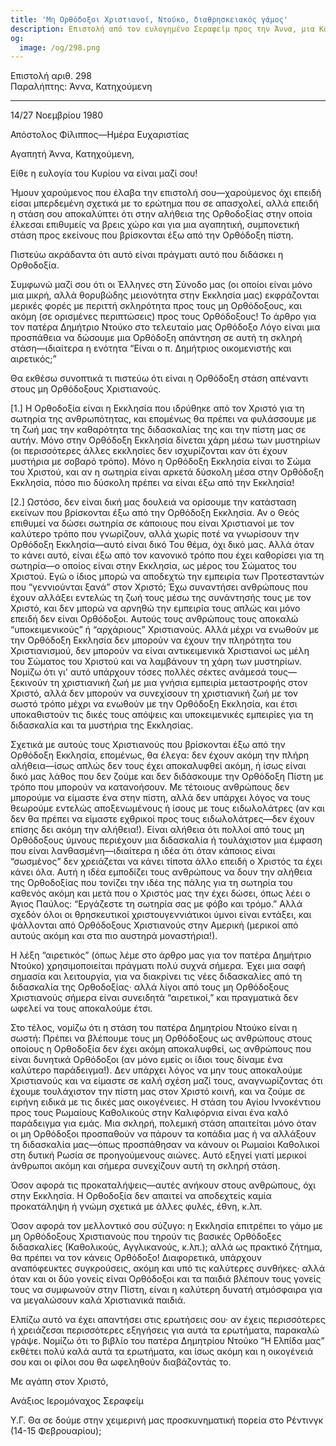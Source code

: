 ```yaml
---
title: 'Μη Ορθόδοξοι Χριστιανοί, Ντούκο, διαθρησκειακός γάμος'
description: Επιστολή από τον ευλογημένο Σεραφείμ προς την Άννα, μια Κατηχούμενη.
og:
  image: /og/298.png
---
```


<div style={{textAlign:'right', fontFamily:'monospace'}}>Επιστολή αριθ. 298</div>
<div style={{textAlign:'left', fontFamily:'monospace'}}>Παραλήπτης: Άννα, Κατηχούμενη</div>

---

14/27 Νοεμβρίου 1980

Απόστολος Φίλιππος—Ημέρα Ευχαριστίας

Αγαπητή Άννα, Κατηχούμενη,

Είθε η ευλογία του Κυρίου να είναι μαζί σου!

Ήμουν χαρούμενος που έλαβα την επιστολή σου—χαρούμενος όχι επειδή είσαι μπερδεμένη σχετικά με το ερώτημα που σε απασχολεί, αλλά επειδή η στάση σου αποκαλύπτει ότι στην αλήθεια της Ορθοδοξίας στην οποία έλκεσαι επιθυμείς να βρεις χώρο και για μια αγαπητική, συμπονετική στάση προς εκείνους που βρίσκονται έξω από την Ορθόδοξη πίστη.

Πιστεύω ακράδαντα ότι αυτό είναι πράγματι αυτό που διδάσκει η Ορθοδοξία.

Συμφωνώ μαζί σου ότι οι Έλληνες στη Σύνοδο μας (οι οποίοι είναι μόνο μια μικρή, αλλά θορυβώδης μειονότητα στην Εκκλησία μας) εκφράζονται μερικές φορές με περιττή σκληρότητα προς τους μη Ορθόδοξους, και ακόμη (σε ορισμένες περιπτώσεις) προς τους Ορθόδοξους! Το άρθρο για τον πατέρα Δημήτριο Ντούκο στο τελευταίο μας Ορθόδοξο Λόγο είναι μια προσπάθεια να δώσουμε μια Ορθόδοξη απάντηση σε αυτή τη σκληρή στάση—ιδιαίτερα η ενότητα “Είναι ο π. Δημήτριος οικομενιστής και αιρετικός;”

Θα εκθέσω συνοπτικά τι πιστεύω ότι είναι η Ορθόδοξη στάση απέναντι στους μη Ορθόδοξους Χριστιανούς.

[1.] Η Ορθοδοξία είναι η Εκκλησία που ιδρύθηκε από τον Χριστό για τη σωτηρία της ανθρωπότητας, και επομένως θα πρέπει να φυλάσσουμε με τη ζωή μας την καθαρότητα της διδασκαλίας της και την πίστη μας σε αυτήν. Μόνο στην Ορθόδοξη Εκκλησία δίνεται χάρη μέσω των μυστηρίων (οι περισσότερες άλλες εκκλησίες δεν ισχυρίζονται καν ότι έχουν μυστήρια με σοβαρό τρόπο). Μόνο η Ορθόδοξη Εκκλησία είναι το Σώμα του Χριστού, και αν η σωτηρία είναι αρκετά δύσκολη μέσα στην Ορθόδοξη Εκκλησία, πόσο πιο δύσκολη πρέπει να είναι έξω από την Εκκλησία!

[2.] Ωστόσο, δεν είναι δική μας δουλειά να ορίσουμε την κατάσταση εκείνων που βρίσκονται έξω από την Ορθόδοξη Εκκλησία. Αν ο Θεός επιθυμεί να δώσει σωτηρία σε κάποιους που είναι Χριστιανοί με τον καλύτερο τρόπο που γνωρίζουν, αλλά χωρίς ποτέ να γνωρίσουν την Ορθόδοξη Εκκλησία—αυτό είναι δικό Του θέμα, όχι δικό μας. Αλλά όταν το κάνει αυτό, είναι έξω από τον κανονικό τρόπο που έχει καθορίσει για τη σωτηρία—ο οποίος είναι στην Εκκλησία, ως μέρος του Σώματος του Χριστού. Εγώ ο ίδιος μπορώ να αποδεχτώ την εμπειρία των Προτεσταντών που “γεννιούνται ξανά” στον Χριστό; Έχω συναντήσει ανθρώπους που έχουν αλλάξει εντελώς τη ζωή τους μέσω της συνάντησής τους με τον Χριστό, και δεν μπορώ να αρνηθώ την εμπειρία τους απλώς και μόνο επειδή δεν είναι Ορθόδοξοι. Αυτούς τους ανθρώπους τους αποκαλώ “υποκειμενικούς” ή “αρχάριους” Χριστιανούς. Αλλά μέχρι να ενωθούν με την Ορθόδοξη Εκκλησία δεν μπορούν να έχουν την πληρότητα του Χριστιανισμού, δεν μπορούν να είναι αντικειμενικά Χριστιανοί ως μέλη του Σώματος του Χριστού και να λαμβάνουν τη χάρη των μυστηρίων. Νομίζω ότι γι' αυτό υπάρχουν τόσες πολλές σέκτες ανάμεσά τους—ξεκινούν τη χριστιανική ζωή με μια γνήσια εμπειρία μεταστροφής στον Χριστό, αλλά δεν μπορούν να συνεχίσουν τη χριστιανική ζωή με τον σωστό τρόπο μέχρι να ενωθούν με την Ορθόδοξη Εκκλησία, και έτσι υποκαθιστούν τις δικές τους απόψεις και υποκειμενικές εμπειρίες για τη διδασκαλία και τα μυστήρια της Εκκλησίας.

Σχετικά με αυτούς τους Χριστιανούς που βρίσκονται έξω από την Ορθόδοξη Εκκλησία, επομένως, θα έλεγα: δεν έχουν ακόμη την πλήρη αλήθεια—ίσως απλώς δεν τους έχει αποκαλυφθεί ακόμη, ή ίσως είναι δικό μας λάθος που δεν ζούμε και δεν διδάσκουμε την Ορθόδοξη Πίστη με τρόπο που μπορούν να κατανοήσουν. Με τέτοιους ανθρώπους δεν μπορούμε να είμαστε ένα στην πίστη, αλλά δεν υπάρχει λόγος να τους θεωρούμε εντελώς αποξενωμένους ή ίσους με τους ειδωλολάτρες (αν και δεν θα πρέπει να είμαστε εχθρικοί προς τους ειδωλολάτρες—δεν έχουν επίσης δει ακόμη την αλήθεια!). Είναι αλήθεια ότι πολλοί από τους μη Ορθόδοξους ύμνους περιέχουν μια διδασκαλία ή τουλάχιστον μια έμφαση που είναι λανθασμένη—ιδιαίτερα η ιδέα ότι όταν κάποιος είναι “σωσμένος” δεν χρειάζεται να κάνει τίποτα άλλο επειδή ο Χριστός τα έχει κάνει όλα. Αυτή η ιδέα εμποδίζει τους ανθρώπους να δουν την αλήθεια της Ορθοδοξίας που τονίζει την ιδέα της πάλης για τη σωτηρία του καθενός ακόμη και μετά που ο Χριστός μας την έχει δώσει, όπως λέει ο Άγιος Παύλος: “Εργάζεστε τη σωτηρία σας με φόβο και τρόμο.” Αλλά σχεδόν όλοι οι θρησκευτικοί χριστουγεννιάτικοι ύμνοι είναι εντάξει, και ψάλλονται από Ορθόδοξους Χριστιανούς στην Αμερική (μερικοί από αυτούς ακόμη και στα πιο αυστηρά μοναστήρια!).

Η λέξη “αιρετικός” (όπως λέμε στο άρθρο μας για τον πατέρα Δημήτριο Ντούκο) χρησιμοποιείται πράγματι πολύ συχνά σήμερα. Έχει μια σαφή σημασία και λειτουργία, για να διακρίνει τις νέες διδασκαλίες από τη διδασκαλία της Ορθοδοξίας· αλλά λίγοι από τους μη Ορθόδοξους Χριστιανούς σήμερα είναι συνειδητά “αιρετικοί,” και πραγματικά δεν ωφελεί να τους αποκαλούμε έτσι.

Στο τέλος, νομίζω ότι η στάση του πατέρα Δημητρίου Ντούκο είναι η σωστή: Πρέπει να βλέπουμε τους μη Ορθόδοξους ως ανθρώπους στους οποίους η Ορθοδοξία δεν έχει ακόμη αποκαλυφθεί, ως ανθρώπους που είναι δυνητικά Ορθόδοξοι (αν μόνο εμείς οι ίδιοι τους δίναμε ένα καλύτερο παράδειγμα!). Δεν υπάρχει λόγος να μην τους αποκαλούμε Χριστιανούς και να είμαστε σε καλή σχέση μαζί τους, αναγνωρίζοντας ότι έχουμε τουλάχιστον την πίστη μας στον Χριστό κοινή, και να ζούμε σε ειρήνη ειδικά με τις δικές μας οικογένειες. Η στάση του Αγίου Ιννοκέντιου προς τους Ρωμαίους Καθολικούς στην Καλιφόρνια είναι ένα καλό παράδειγμα για εμάς. Μια σκληρή, πολεμική στάση απαιτείται μόνο όταν οι μη Ορθόδοξοι προσπαθούν να πάρουν τα κοπάδια μας ή να αλλάξουν τη διδασκαλία μας—όπως προσπάθησαν να κάνουν οι Ρωμαίοι Καθολικοί στη δυτική Ρωσία σε προηγούμενους αιώνες. Αυτό εξηγεί γιατί μερικοί άνθρωποι ακόμη και σήμερα συνεχίζουν αυτή τη σκληρή στάση.

Όσον αφορά τις προκαταλήψεις—αυτές ανήκουν στους ανθρώπους, όχι στην Εκκλησία. Η Ορθοδοξία δεν απαιτεί να αποδεχτείς καμία προκατάληψη ή γνώμη σχετικά με άλλες φυλές, έθνη, κ.λπ.

Όσον αφορά τον μελλοντικό σου σύζυγο: η Εκκλησία επιτρέπει το γάμο με μη Ορθόδοξους Χριστιανούς που τηρούν τις βασικές Ορθόδοξες διδασκαλίες (Καθολικούς, Αγγλικανούς, κ.λπ.); αλλά ως πρακτικό ζήτημα, θα πρέπει να τον κάνεις Ορθόδοξο! Διαφορετικά, υπάρχουν αναπόφευκτες συγκρούσεις, ακόμη και υπό τις καλύτερες συνθήκες· αλλά όταν και οι δύο γονείς είναι Ορθόδοξοι και τα παιδιά βλέπουν τους γονείς τους να συμφωνούν στην Πίστη, είναι η καλύτερη δυνατή ατμόσφαιρα για να μεγαλώσουν καλά Χριστιανικά παιδιά.

Ελπίζω αυτό να έχει απαντήσει στις ερωτήσεις σου· αν έχεις περισσότερες ή χρειάζεσαι περισσότερες εξηγήσεις για αυτά τα ερωτήματα, παρακαλώ γράψε. Νομίζω ότι το βιβλίο του πατέρα Δημητρίου Ντούκο “Η Ελπίδα μας” εκθέτει πολύ καλά αυτά τα ερωτήματα, και ίσως ακόμη και η οικογένειά σου και οι φίλοι σου θα ωφεληθούν διαβάζοντάς το.

Με αγάπη στον Χριστό,

Ανάξιος Ιερομόναχος Σεραφείμ

Υ.Γ. Θα σε δούμε στην χειμερινή μας προσκυνηματική πορεία στο Ρέντινγκ (14-15 Φεβρουαρίου);
